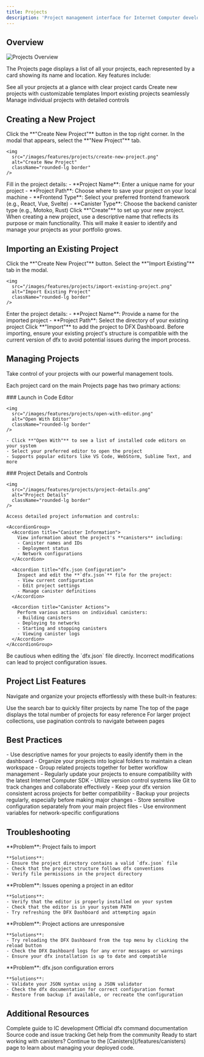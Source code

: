 ```yaml
---
title: Projects
description: 'Project management interface for Internet Computer development - Initialize new dfx projects, import existing project directories, and manage project configurations through the DFX Dashboard GUI'
---
```


## Overview

<img
  src="/images/features/projects/projects-overview.png"
  alt="Projects Overview"
  className="rounded-lg border"
/>

The Projects page displays a list of all your projects, each represented by a card showing its name and location. Key features include:

<CardGroup cols={2}>
  <Card title="View Projects" icon="eye">
    See all your projects at a glance with clear project cards
  </Card>
  <Card title="Create Projects" icon="plus">
    Create new projects with customizable templates
  </Card>
  <Card title="Import Projects" icon="download">
    Import existing projects seamlessly
  </Card>
  <Card title="Manage Projects" icon="gear">
    Manage individual projects with detailed controls
  </Card>
</CardGroup>

## Creating a New Project

<Steps>
  <Step title="Start project creation">
    Click the **"Create New Project"** button in the top right corner.
  </Step>
  <Step title="Select project type">
    In the modal that appears, select the **"New Project"** tab.
    
    <img
      src="/images/features/projects/create-new-project.png"
      alt="Create New Project"
      className="rounded-lg border"
    />
  </Step>
  <Step title="Configure project details">
    Fill in the project details:
    - **Project Name**: Enter a unique name for your project
    - **Project Path**: Choose where to save your project on your local machine
    - **Frontend Type**: Select your preferred frontend framework (e.g., React, Vue, Svelte)
    - **Canister Type**: Choose the backend canister type (e.g., Motoko, Rust)
  </Step>
  <Step title="Create the project">
    Click **"Create"** to set up your new project.
  </Step>
</Steps>

<Tip>
When creating a new project, use a descriptive name that reflects its purpose or main functionality. This will make it easier to identify and manage your projects as your portfolio grows.
</Tip>

## Importing an Existing Project

<Steps>
  <Step title="Start import process">
    Click the **"Create New Project"** button.
  </Step>
  <Step title="Select import option">
    Select the **"Import Existing"** tab in the modal.
    
    <img
      src="/images/features/projects/import-existing-project.png"
      alt="Import Existing Project"
      className="rounded-lg border"
    />
  </Step>
  <Step title="Configure import details">
    Enter the project details:
    - **Project Name**: Provide a name for the imported project
    - **Project Path**: Select the directory of your existing project
  </Step>
  <Step title="Complete import">
    Click **"Import"** to add the project to DFX Dashboard.
  </Step>
</Steps>

<Tip>
Before importing, ensure your existing project's structure is compatible with the current version of dfx to avoid potential issues during the import process.
</Tip>

## Managing Projects

Take control of your projects with our powerful management tools.

Each project card on the main Projects page has two primary actions:

<Tabs>
  <Tab title="Open With">
    ### Launch in Code Editor
    
    <img
      src="/images/features/projects/open-with-editor.png"
      alt="Open With Editor"
      className="rounded-lg border"
    />
    
    - Click **"Open With"** to see a list of installed code editors on your system
    - Select your preferred editor to open the project
    - Supports popular editors like VS Code, WebStorm, Sublime Text, and more
  </Tab>
  
  <Tab title="Manage">
    ### Project Details and Controls
    
    <img
      src="/images/features/projects/project-details.png"
      alt="Project Details"
      className="rounded-lg border"
    />
    
    Access detailed project information and controls:
    
    <AccordionGroup>
      <Accordion title="Canister Information">
        View information about the project's **canisters** including:
        - Canister names and IDs
        - Deployment status
        - Network configurations
      </Accordion>
      
      <Accordion title="dfx.json Configuration">
        Inspect and edit the **`dfx.json`** file for the project:
        - View current configuration
        - Edit project settings
        - Manage canister definitions
      </Accordion>
      
      <Accordion title="Canister Actions">
        Perform various actions on individual canisters:
        - Building canisters
        - Deploying to networks
        - Starting and stopping canisters
        - Viewing canister logs
      </Accordion>
    </AccordionGroup>
  </Tab>
</Tabs>

<Warning>
Be cautious when editing the `dfx.json` file directly. Incorrect modifications can lead to project configuration issues.
</Warning>

## Project List Features

Navigate and organize your projects effortlessly with these built-in features:

<CardGroup cols={3}>
  <Card title="Search" icon="magnifying-glass">
    Use the search bar to quickly filter projects by name
  </Card>
  <Card title="Project Count" icon="hashtag">
    The top of the page displays the total number of projects for easy reference
  </Card>
  <Card title="Pagination" icon="arrows-left-right">
    For larger project collections, use pagination controls to navigate between pages
  </Card>
</CardGroup>

## Best Practices

<AccordionGroup>
  <Accordion title="Project Organization">
    - Use descriptive names for your projects to easily identify them in the dashboard
    - Organize your projects into logical folders to maintain a clean workspace
    - Group related projects together for better workflow management
  </Accordion>
  
  <Accordion title="Version Management">
    - Regularly update your projects to ensure compatibility with the latest Internet Computer SDK
    - Utilize version control systems like Git to track changes and collaborate effectively
    - Keep your dfx version consistent across projects for better compatibility
  </Accordion>
  
  <Accordion title="Backup and Security">
    - Backup your projects regularly, especially before making major changes
    - Store sensitive configuration separately from your main project files
    - Use environment variables for network-specific configurations
  </Accordion>
</AccordionGroup>

## Troubleshooting

<AccordionGroup>
  <Accordion title="Import Issues">
    **Problem**: Project fails to import
    
    **Solutions**:
    - Ensure the project directory contains a valid `dfx.json` file
    - Check that the project structure follows dfx conventions
    - Verify file permissions in the project directory
  </Accordion>
  
  <Accordion title="Editor Integration">
    **Problem**: Issues opening a project in an editor
    
    **Solutions**:
    - Verify that the editor is properly installed on your system
    - Check that the editor is in your system PATH
    - Try refreshing the DFX Dashboard and attempting again
  </Accordion>
  
  <Accordion title="Project Actions">
    **Problem**: Project actions are unresponsive
    
    **Solutions**:
    - Try reloading the DFX Dashboard from the top menu by clicking the reload button
    - Check the DFX Dashboard logs for any error messages or warnings
    - Ensure your dfx installation is up to date and compatible
  </Accordion>
  
  <Accordion title="Configuration Issues">
    **Problem**: dfx.json configuration errors
    
    **Solutions**:
    - Validate your JSON syntax using a JSON validator
    - Check the dfx documentation for correct configuration format
    - Restore from backup if available, or recreate the configuration
  </Accordion>
</AccordionGroup>

## Additional Resources

<CardGroup cols={2}>
  <Card
    title="Internet Computer Developer Documentation"
    icon="book"
    href="https://internetcomputer.org/docs/current/developer-docs/"
  >
    Complete guide to IC development
  </Card>
  <Card
    title="DFX CLI Reference"
    icon="terminal"
    href="https://internetcomputer.org/docs/current/references/cli-reference/dfx-parent"
  >
    Official dfx command documentation
  </Card>
  <Card
    title="GitHub Repository"
    icon="github"
    href="https://github.com/tolgayayci/dfx-dashboard"
  >
    Source code and issue tracking
  </Card>
  <Card
    title="Community Forum"
    icon="users"
    href="https://forum.dfinity.org/"
  >
    Get help from the community
  </Card>
</CardGroup>

<Note>
Ready to start working with canisters? Continue to the [Canisters](/features/canisters) page to learn about managing your deployed code.
</Note> 
